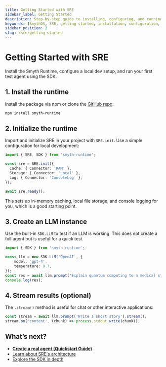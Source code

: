 ```yaml
---
title: Getting Started with SRE
sidebar_label: Getting Started
description: Step-by-step guide to installing, configuring, and running your first AI agent on Smyth Runtime Environment.
keywords: [SmythOS, SRE, getting started, installation, configuration, first agent, tutorial]
sidebar_position: 2
slug: /sre/getting-started
---
```


# Getting Started with SRE

<InfoCallout title="What you'll learn">
Install the Smyth Runtime, configure a local dev setup, and run your first test agent using the SDK.
</InfoCallout>

<Spacer size="md" />

## 1. Install the runtime

Install the package via npm or clone the [GitHub repo](https://github.com/SmythOS/smyth-runtime/tree/os-code-restructure):

```bash
npm install smyth-runtime 
```

## 2. Initialize the runtime

Import and initialize SRE in your project with `SRE.init`. Use a simple configuration for local development:

```typescript
import { SRE, SDK } from 'smyth-runtime';

const sre = SRE.init({
  Cache: { Connector: 'RAM' },
  Storage: { Connector: 'Local' },
  Log: { Connector: 'ConsoleLog' },
});

await sre.ready();
```
This sets up in-memory caching, local file storage, and console logging for you, which is a good starting point.

## 3. Create an LLM instance

Use the built-in `SDK.LLM` to test if an LLM is working. This does not create a full agent but is useful for a quick test.

```typescript
import { SDK } from 'smyth-runtime';

const llm = new SDK.LLM('OpenAI', {
    model: 'gpt-4',
    temperature: 0.7,
});
const res = await llm.prompt('Explain quantum computing to a medical student');
console.log(res);
```

## 4. Stream results (optional)

The `.stream()` method is useful for chat or other interactive applications:

```typescript
const stream = await llm.prompt('Write a short story').stream();
stream.on('content', (chunk) => process.stdout.write(chunk));
```

## What’s next?

- [**Create a real agent (Quickstart Guide)**](/docs/sre/quickstart)
- [Learn about SRE's architecture](/docs/sre/architecture)
- [Explore the SDK in depth](/docs/sre/sdk-guide)